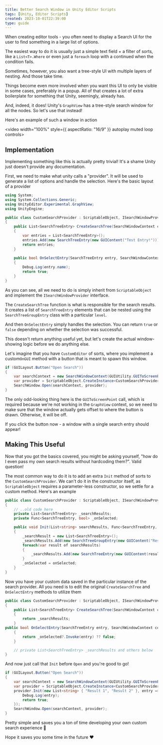 ```yaml
---
title: Better Search Window in Unity Editor Scripts
tags: [Unity, Editor Scripts]
created: 2023-10-01T22:39:00
type: guide
---
```

When creating editor tools - you often need to display a Search UI for the user to find something in a large list of options.

The easiest way to do it is usually just a simple text field + a filter of sorts, like a `List<T>.Where` or even just a `foreach` loop with a continued when the condition fails.

Sometimes, however, you also want a tree-style UI with multiple layers of nesting. And those take time.

Things become even more involved when you want this UI to only be visible in some cases, preferably in a popup. All of that creates a lot of extra boilerplate for something that Unity, seemingly, already has.

And, indeed, it does! Unity's `GraphView` has a tree-style search window for all the nodes. So let's use that instead!

Here's an example of such a window in action

<video width="100%" style={{ aspectRatio: "16/9" }} autoplay muted loop controls>
  <source src="img/tips/better-search-window-in-editor-scripts/Unity_yT9ZjfLv0h.mp4" type="video/mp4" />
</video>

## Implementation

Implementing something like this is actually pretty trivial! It's a shame Unity just doesn't provide any documentation.

First, we need to make what unity calls a "provider". It will be used to generate a list of options and handle the selection. Here's the basic layout of a provider

```cs
using System;  
using System.Collections.Generic;  
using UnityEditor.Experimental.GraphView;  
using UnityEngine;

public class CustomSearchProvider : ScriptableObject, ISearchWindowProvider
{
    public List<SearchTreeEntry> CreateSearchTree(SearchWindowContext context)
    {
        var entries = List<SearchTreeEntry>();
        entries.Add(new SearchTreeEntry(new GUIContent("Test Entry!")));
        return entries;
    }
    
    public bool OnSelectEntry(SearchTreeEntry entry, SearchWindowContext context)
    {
        Debug.Log(entry.name);
        return true;
    }
}
```

As you can see, all we need to do is simply inherit from `ScriptableObject` and implement the `ISearchWindowProvider` interface.

The `CreateSearchTree` function is what is responsible for the search results. It creates a list of `SearchTreeEntry` elements that can be nested using the `SearchTreeGroupEntry` class with a particular `level`.

And then `OnSelectEntry` simply handles the selection. You can return `true` or `false` depending on whether the selection was successful.

This doesn't return anything useful yet, but let's create the actual window-showing logic before we do anything else.

Let's imagine that you have `CustomEditor` of sorts, where you implement a custom`OnGUI` method with a button that is meant to spawn this window.

```cs
if (GUILayout.Button("Open Search"))
{
    var searchContext = new SearchWindowContext(GUIUtility.GUIToScreenPoint(Event.current.mousePosition), 600, 300);
    var provider = ScriptableObject.CreateInstance<CustomSearchProvider>();
    SearchWindow.Open(searchContext, provider);
}
```

The only odd-looking thing here is the `GUIToScreenPoint` call, which is required because we're not working in the `GraphView` context, so we need to make sure that the window actually gets offset to where the button is drawn. Otherwise, it will be off.

If you click the button now - a window with a single search entry should appear!

## Making This Useful

Now that you got the basics covered, you might be asking yourself, "how do I even pass my own search results without hardcoding them?". Valid question!

The most common way to do it is to add an extra `Init` method of sorts to the `CustomSearchProvider`. We can't do it in the constructor itself, as `ScriptableObject` requires a parameter-less constructor, so we settle for a custom method. Here's an example

```cs
public class CustomSearchProvider : ScriptableObject, ISearchWindowProvider
{
    // ..old code here
    private List<SearchTreeEntry> _searchResults;
    private Func<SearchTreeEntry, bool> _onSelected;

    public void Init(List<string> searchResults, Func<SearchTreeEntry, bool> onSelected)
    {
        _searchResult = new List<SearchTreeEntry>();
        _searchResults.Add(new SearchTreeGroupEntry(new GUIContent("Results"), 0)); // adds a little header up-top
        foreach(var result of searchResults)
        {
            _searchResults.Add(new SearchTreeEntry(new GUIContent(result)));
        }
        _onSelected = onSelected;
    }
}
```

Now you have your custom data saved in the particular instance of the search provider. All you need is to edit the original `CreateSearchTree` and `OnSelectEntry` methods to utilize them

```cs
public class CustomSearchProvider : ScriptableObject, ISearchWindowProvider
{
    public List<SearchTreeEntry> CreateSearchTree(SearchWindowContext context)
    {
        return _searchResults;
    }
public bool OnSelectEntry(SearchTreeEntry entry, SearchWindowContext context)
    {
        return _onSelected?.Invoke(entry) ?? false;
    }

    // private List<SearchTreeEntry> _searchResults and others below
}
```

And now just call that `Init` before `Open` and you're good to go!

```cs
if (GUILayout.Button("Open Search"))
{
    var searchContext = new SearchWindowContext(GUIUtility.GUIToScreenPoint(Event.current.mousePosition), 600, 300);
    var provider = ScriptableObject.CreateInstance<CustomSearchProvider>();
    provider.Init(new List<string> { "Result 1", "Result 2" }, entry => {
        Debug.Log(entry);
        return true;
    });
    SearchWindow.Open(searchContext, provider);
}
```

Pretty simple and saves you a ton of time developing your own custom search experience 🙏

Hope it saves you some time in the future ❤️